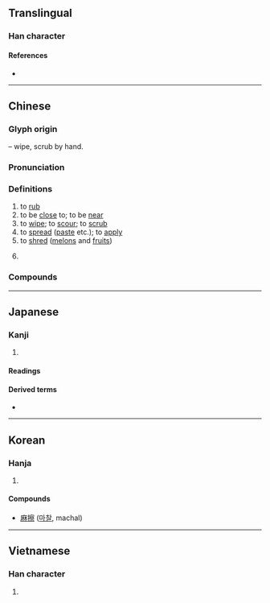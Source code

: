 {{character info/new}}
==Translingual==

===Han character===
{{Han char|rn=64|rad=手|as=14|sn=17|four=53091|canj=QJBF|ids=⿰扌察}}

====References====
* {{Han ref|kx=0460.090|dkj=12862|dj=0808.290|hdz=31977.030|uh=64E6|ud=25830|bh=C0BF|bd=49343}}

----

==Chinese==
{{zh-forms|alt=⿰扌⿱宀叉:second-round simplified}}

===Glyph origin===
{{Han etym}}
{{Han compound|手|alt1=扌|t1=hand|察|ls=psc|c1=s|c2=p}} – wipe, scrub by hand.

===Pronunciation===
{{zh-pron
|m=cā
|c=caat3
|mn=chhat/chhoah
|mn_note=chhat - literary; chhoah - vernacular
|mn-t=cag4
|ma=y
|cat=v
}}

===Definitions===
{{zh-hanzi}}

# to [[rub]]
# to be [[close]] to; to be [[near]]
# to [[wipe]]; to [[scour]]; to [[scrub]]
# to [[spread]] ([[paste]] etc.); to [[apply]]
# to [[shred]] ([[melon]]s and [[fruit]]s)
# {{lb|zh|slang|euphemistic}} {{zh-alt-form|肏|to [[fuck]]}}

===Compounds===
{{zh-der|摩擦|擦拭|擦乾|擦洗|磨擦|擦掉|擦亮|擦傷|擦子|擦鞋|可擦寫|喉擦音|塞擦音|挨擦|挨肩擦膀|揩擦|摩拳擦掌|摩擦力|摩擦拋光|摩擦樁|摩擦阻力|摩擦音|擦一餐|擦亮眼睛|擦寫|擦字膠|擦屁股|擦抹|擦掠|擦擦筆|擦槍走火|擦棒球|擦油|擦澡|擦牙|擦碗布|擦紙膠|擦網球|擦肩而過|擦背|擦腚紙|擦藥|擦菜板|擦身而過|擦邊球|擦錯鞋|擦鞋墊|擦鞋狗|擦音|擦餐勁|擦黑兒|板擦|板擦兒|橡皮擦|滑動摩擦|滾動摩擦|牙擦|牙擦擦|破擦音|破裂摩擦音|粉擦|黑板擦|齦擦音|擦邊|擦邊兒|擦布|擦痕|擦磨|擦破|嘶擦音|擦拳摩掌|擦眼抹淚|擦脂抹粉}}

{{zh-cat|Beginning}}

----

==Japanese==

===Kanji===
{{ja-kanji|grade=c|rs=手14}}

# {{defn|lang=ja|sort=手14}}

====Readings====
{{ja-readings
|goon=さち
|kanon=さつ
|kun=す-る, す-れる, さす-る
}}

====Derived terms====
* {{ja-r|靴%擦れ|くつ%ずれ}}

----

==Korean==

===Hanja===
{{ko-hanja|hangeul=[[찰]]|eumhun=|rv=chal|mr=ch'al|y=chal}}

# {{defn|lang=ko|sort=手14}}

====Compounds====
* [[麻擦]] ([[마찰]], machal)

----

==Vietnamese==

===Han character===
{{vi-hantu|[[sát]], [[xát]], [[xớt]]|rs=手14}}

# {{defn|lang=vi|sort=手14}}